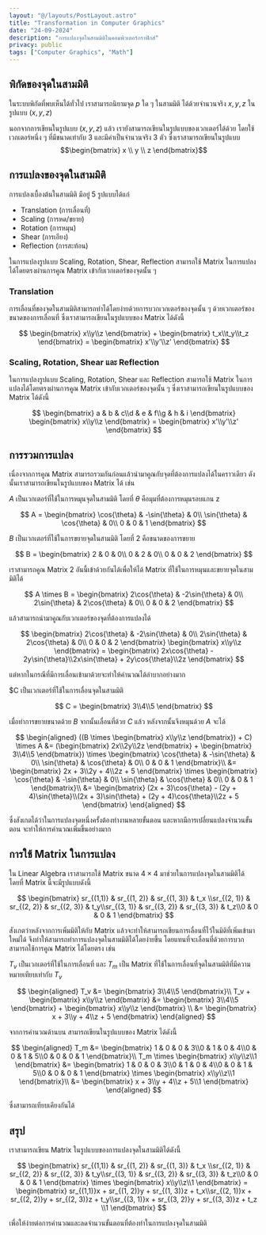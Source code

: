 ```yaml
---
layout: "@/layouts/PostLayout.astro"
title: "Transformation in Computer Graphics"
date: "24-09-2024"
description: "การแปลงจุดในสามมิติในคอมพิวเตอร์กราฟิกส์"
privacy: public
tags: ["Computer Graphics", "Math"]
---
```


## พิกัดของจุดในสามมิติ

ในระบบพิกัดที่พบเห็นได้ทั่วไป เราสามารถนิยามจุด $p$ ใด ๆ ในสามมิติ ได้ด้วยจำนวนจริง $x, y, z$ ในรูปแบบ $(x, y, z)$

นอกจากการเขียนในรูปแบบ $(x, y, z)$ แล้ว เรายังสามารถเขียนในรูปแบบของเวกเตอร์ได้ด้วย โดยใช้เวกเตอร์หนึ่ง ๆ ที่มีขนาดเท่ากับ 3 และมีค่าเป็นจำนวนจริง 3 ตัว ซึ่งเราสามารถเขียนในรูปแบบ$$\begin{bmatrix} x \\ y \\ z \end{bmatrix}$$

## การแปลงของจุดในสามมิติ

การแปลงเบื้องต้นในสามมิติ มีอยู่ 5 รูปแบบได้แก่

- Translation (การเลื่อนที่)
- Scaling (การหด/ขยาย)
- Rotation (การหมุน)
- Shear (การเอียง)
- Reflection (การสะท้อน)

ในการแปลงรูปแบบ Scaling, Rotation, Shear, Reflection สามารถใช้ Matrix ในการแปลงได้โดยตรงผ่านการคูณ Matrix เข้ากับเวกเตอร์ของจุดนั้น ๆ

### Translation

การเลื่อนที่ของจุดในสามมิติสามารถทำได้โดยง่ายด้วยการบวกเวกเตอร์ของจุดนั้น ๆ ด้วยเวกเตอร์ของขนาดของการเลื่อนที่ ซึ่งเราสามารถเขียนในรูปแบบของ Matrix ได้ดังนี้

$$
\begin{bmatrix} x\\y\\z \end{bmatrix} + \begin{bmatrix} t_x\\t_y\\t_z \end{bmatrix} = \begin{bmatrix} x'\\y'\\z' \end{bmatrix}
$$

### Scaling, Rotation, Shear และ Reflection

ในการแปลงรูปแบบ Scaling, Rotation, Shear และ Reflection สามารถใช้ Matrix ในการแปลงได้โดยตรงผ่านการคูณ Matrix เข้ากับเวกเตอร์ของจุดนั้น ๆ ซึ่งเราสามารถเขียนในรูปแบบของ Matrix ได้ดังนี้

$$
\begin{bmatrix} a & b & c\\d & e & f\\g & h & i \end{bmatrix} \begin{bmatrix} x\\y\\z \end{bmatrix} = \begin{bmatrix} x'\\y'\\z' \end{bmatrix}
$$

## การรวมการแปลง

เนื่องจากการคูณ Matrix สามารถรวมกันก่อนแล้วนำมาคูณกับจุดที่ต้องการแปลงได้ในคราวเดียว ดังนั้นเราสามารถเขียนในรูปแบบของ Matrix ได้ เช่น

$A$ เป็นเวกเตอร์ที่ใช้ในการหมุนจุดในสามมิติ โดยที่ $\theta$ คือมุมที่ต้องการหมุนรอบแกน z

$$
A = \begin{bmatrix} \cos{\theta} & -\sin{\theta} & 0\\ \sin{\theta} & \cos{\theta} & 0\\ 0 & 0 & 1 \end{bmatrix}
$$

$B$ เป็นเวกเตอร์ที่ใช้ในการขยายจุดในสามมิติ โดยที่ 2 คือขนาดของการขยาย

$$
B = \begin{bmatrix} 2 & 0 & 0\\ 0 & 2 & 0\\ 0 & 0 & 2 \end{bmatrix}
$$

เราสามารถคูณ Matrix 2 อันนี้เข้าด้วยกันได้เพื่อให้ได้ Matrix ที่ใช้ในการหมุนและขยายจุดในสามมิติได้

$$
A \times B = \begin{bmatrix} 2\cos{\theta} & -2\sin{\theta} & 0\\ 2\sin{\theta} & 2\cos{\theta} & 0\\ 0 & 0 & 2 \end{bmatrix}
$$

แล้วสามารถนำมาคูณกับเวกเตอร์ของจุดที่ต้องการแปลงได้

$$
\begin{bmatrix} 2\cos{\theta} & -2\sin{\theta} & 0\\ 2\sin{\theta} & 2\cos{\theta} & 0\\ 0 & 0 & 2 \end{bmatrix} \begin{bmatrix} x\\y\\z \end{bmatrix} = \begin{bmatrix} 2x\cos{\theta} - 2y\sin{\theta}\\2x\sin{\theta} + 2y\cos{\theta}\\2z \end{bmatrix}
$$

แต่หากในกรณีที่มีการเลื่อนเข้ามาด้วยจะทำให้คำนวณได้ลำบากอย่างมาก

$C เป็นเวกเตอร์ที่ใช้ในการเลื่อนจุดในสามมิติ

$$
C = \begin{bmatrix} 3\\4\\5 \end{bmatrix}
$$

เมื่อทำการขยายขนาดด้วย $B$ จากนั้นเลื่อนที่ด้วย $C$ แล้ว หลังจากนั้นจึงหมุนด้วย $A$ จะได้

$$
\begin{aligned}
  ((B \times \begin{bmatrix} x\\y\\z \end{bmatrix}) + C) \times A &= (\begin{bmatrix} 2x\\2y\\2z \end{bmatrix} + \begin{bmatrix} 3\\4\\5 \end{bmatrix}) \times \begin{bmatrix} \cos{\theta} & -\sin{\theta} & 0\\ \sin{\theta} & \cos{\theta} & 0\\ 0 & 0 & 1 \end{bmatrix}\\
  &= \begin{bmatrix} 2x + 3\\2y + 4\\2z + 5 \end{bmatrix} \times \begin{bmatrix} \cos{\theta} & -\sin{\theta} & 0\\ \sin{\theta} & \cos{\theta} & 0\\ 0 & 0 & 1 \end{bmatrix}\\
  &= \begin{bmatrix} (2x + 3)\cos{\theta} - (2y + 4)\sin{\theta}\\(2x + 3)\sin{\theta} + (2y + 4)\cos{\theta}\\2z + 5 \end{bmatrix}
\end{aligned}
$$

ซึ่งสังเกตได้ว่าในการแปลงจุดหนึ่งครั้งต้องทำงานหลายขั้นตอน และหากมีการเปลี่ยนแปลงจำนวนขั้นตอน จะทำให้การคำนวณเพิ่มขึ้นอย่างมาก

## การใช้ Matrix ในการแปลง

ใน Linear Algebra เราสามารถใช้ Matrix ขนาด $4 \times 4$ มาช่วยในการแปลงจุดในสามมิติได้ โดยที่ Matrix นี้จะมีรูปแบบดังนี้

$$
\begin{bmatrix} sr_{(1,1)} & sr_{(1, 2)} & sr_{(1, 3)} & t_x \\sr_{(2, 1)} & sr_{(2, 2)} & sr_{(2, 3)} & t_y\\sr_{(3, 1)} & sr_{(3, 2)} & sr_{(3, 3)} & t_z\\0 & 0 & 0 & 1 \end{bmatrix}
$$

สังเกตว่าหลังจากการเพิ่มมิติให้กับ Matrix แล้วจะทำให้สามารถเขียนการเลื่อนที่ไว้ในมิติที่เพิ่มเข้ามาใหม่ได้ จึงทำให้สามารถทำการแปลงจุดในสามมิติได้โดยง่ายขึ้น โดยแทนที่จะเลื่อนที่ด้วยการบวกสามารถใช้การคูณ Matrix ได้โดยตรง เช่น

$T_v$ เป็นเวกเตอร์ที่ใช้ในการเลื่อนที่ และ $T_m$ เป็น Matrix ที่ใช้ในการเลื่อนที่จุดในสามมิติที่มีความหมายเทียบเท่ากับ $T_v$

$$
\begin{aligned}
  T_v &= \begin{bmatrix} 3\\4\\5 \end{bmatrix}\\
  T_v + \begin{bmatrix} x\\y\\z \end{bmatrix} &= \begin{bmatrix} 3\\4\\5 \end{bmatrix} + \begin{bmatrix} x\\y\\z \end{bmatrix} \\
  &= \begin{bmatrix} x + 3\\y + 4\\z + 5 \end{bmatrix}
\end{aligned}
$$

จากการคำนวณด้านบน สามารถเขียนในรูปแบบของ Matrix ได้ดังนี้

$$
\begin{aligned}
  T_m &= \begin{bmatrix} 1 & 0 & 0 & 3\\0 & 1 & 0 & 4\\0 & 0 & 1 & 5\\0 & 0 & 0 & 1 \end{bmatrix}\\
  T_m \times \begin{bmatrix} x\\y\\z\\1 \end{bmatrix} &= \begin{bmatrix} 1 & 0 & 0 & 3\\0 & 1 & 0 & 4\\0 & 0 & 1 & 5\\0 & 0 & 0 & 1 \end{bmatrix} \times \begin{bmatrix} x\\y\\z\\1 \end{bmatrix}\\
  &= \begin{bmatrix} x + 3\\y + 4\\z + 5\\1 \end{bmatrix}
\end{aligned}
$$

ซึ่งสามารถเทียบเคียงกันได้

## สรุป

เราสามารถเขียน Matrix ในรูปแบบของการแปลงจุดในสามมิติได้ดังนี้

$$
\begin{bmatrix} sr_{(1,1)} & sr_{(1, 2)} & sr_{(1, 3)} & t_x \\sr_{(2, 1)} & sr_{(2, 2)} & sr_{(2, 3)} & t_y\\sr_{(3, 1)} & sr_{(3, 2)} & sr_{(3, 3)} & t_z\\0 & 0 & 0 & 1 \end{bmatrix} \times \begin{bmatrix} x\\y\\z\\1 \end{bmatrix} =
\begin{bmatrix} sr_{(1,1)}x + sr_{(1, 2)}y + sr_{(1, 3)}z + t_x\\sr_{(2, 1)}x + sr_{(2, 2)}y + sr_{(2, 3)}z + t_y\\sr_{(3, 1)}x + sr_{(3, 2)}y + sr_{(3, 3)}z + t_z \\1 \end{bmatrix}
$$

เพื่อให้ง่ายต่อการคำนวณและลดจำนวนขั้นตอนที่ต้องทำในการแปลงจุดในสามมิติ